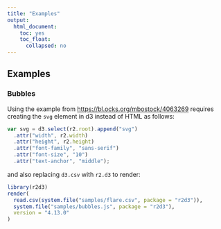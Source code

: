 ```yaml
---
title: "Examples"
output:
  html_document:
    toc: yes
    toc_float:
      collapsed: no
---
```


## Examples

### Bubbles

Using the example from [https://bl.ocks.org/mbostock/4063269](https://bl.ocks.org/mbostock/4063269) requires creating the `svg` element in d3 instead of HTML as follows:

```js
var svg = d3.select(r2.root).append("svg")
  .attr("width", r2.width)
  .attr("height", r2.height)
  .attr("font-family", "sans-serif")
  .attr("font-size", "10")
  .attr("text-anchor", "middle");
```

and also replacing `d3.csv` with `r2.d3` to render:

```r
library(r2d3)
render(
  read.csv(system.file("samples/flare.csv", package = "r2d3")),
  system.file("samples/bubbles.js", package = "r2d3"),
  version = "4.13.0"
)
```